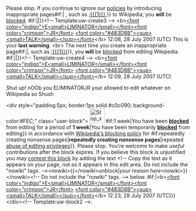 <article id="12496516" title=User talk:Koops345>
	<talkpage id="12496516" title="User talk:Koops345">
{{{icon|[[Image:Nuvola apps important.svg|25px]] }}}Please stop. If you continue to ignore our [[Wikipedia:List of policies|policies]] by introducing inappropriate pages{{{{{subst|}}}#if:{{{1|}}}| , such as [[:{{{1}}}]],}} to Wikipedia, you '''will''' be [[Wikipedia:Blocking policy|blocked]]. {{{{{subst|}}}#if:{{{2|}}}|{{{2}}}|}}&lt;!-- Template:uw-create3 --&gt; &lt;b&gt;[[User:EliminatorJR|&lt;font color=&quot;indigo&quot;&gt;E&lt;small&gt;LIMINATOR&lt;/small&gt;&lt;/font&gt;&lt;font color=&quot;crimson&quot;&gt;JR&lt;/font&gt;]] [[User talk:EliminatorJR|&lt;font color=&quot;#483D8B&quot;&gt;&lt;sup&gt;&lt;small&gt;TALK&lt;/small&gt;&lt;/sup&gt;&lt;/font&gt;]]&lt;/b&gt; 12:08, 28 July 2007 (UTC)
{{{icon|[[Image:Stop hand nuvola.svg|left|30px]] }}}This is your '''last warning'''. &lt;br&gt; The next time you create an inappropriate page{{{{{subst|}}}#if:{{{1|}}}|, such as [[:{{{1}}}]]}}, you '''will''' be [[Wikipedia:Blocking policy|blocked]] from editing Wikipedia. {{{{{subst|}}}#if:{{{2|}}}|{{{2}}}|}}&lt;!-- Template:uw-create4 --&gt; &lt;b&gt;[[User:EliminatorJR|&lt;font color=&quot;indigo&quot;&gt;E&lt;small&gt;LIMINATOR&lt;/small&gt;&lt;/font&gt;&lt;font color=&quot;crimson&quot;&gt;JR&lt;/font&gt;]] [[User talk:EliminatorJR|&lt;font color=&quot;#483D8B&quot;&gt;&lt;sup&gt;&lt;small&gt;TALK&lt;/small&gt;&lt;/sup&gt;&lt;/font&gt;]]&lt;/b&gt; 12:09, 28 July 2007 (UTC)


Shut up! nOOb you ELIMINATORJR your allowed to edit whatever on Wikipedia so Shush

&lt;div style=&quot;padding:5px; border:1px solid #c0c090; background-color:#FEC;&quot; class=&quot;user-block&quot;&gt; [[Image:Stop x nuvola with clock.svg|40px|left]] {{{{{subst|}}}#if:1 week|You have been '''[[Wikipedia:Blocking policy|blocked]]''' from editing for a period of '''1 week'''|You have been temporarily '''[[Wikipedia:Blocking policy|blocked]]''' from editing}} in accordance with [[Wikipedia:Blocking policy|Wikipedia's blocking policy]] for {{{{{subst|}}}#if:repeatedly creating nonsense pages|'''repeatedly creating nonsense pages'''|repeated [[Wikipedia:Vandalism|abuse of editing privileges]]}}. Please stop. You're welcome to make ''useful'' contributions after the block expires. If you believe this block is unjustified you may [[Wikipedia:Appealing a block|contest this block]] by adding the text &lt;!-- Copy the text as it appears on your page, not as it appears in this edit area. Do not include the &quot;nowiki&quot; tags. --&gt;&lt;nowiki&gt;{{&lt;/nowiki&gt;unblock|''your reason here''&lt;nowiki&gt;}}&lt;/nowiki&gt;&lt;!-- Do not include the &quot;nowiki&quot; tags. --&gt; below. {{{{{subst|}}}#if:{{{sig|}}}|&lt;b&gt;[[User:EliminatorJR|&lt;font color=&quot;indigo&quot;&gt;E&lt;small&gt;LIMINATOR&lt;/small&gt;&lt;/font&gt;&lt;font color=&quot;crimson&quot;&gt;JR&lt;/font&gt;]] [[User talk:EliminatorJR|&lt;font color=&quot;#483D8B&quot;&gt;&lt;sup&gt;&lt;small&gt;TALK&lt;/small&gt;&lt;/sup&gt;&lt;/font&gt;]]&lt;/b&gt; 12:23, 28 July 2007 (UTC)}}&lt;/div&gt;&lt;!-- Template:uw-block2 --&gt;.
	</talkpage>
</article>